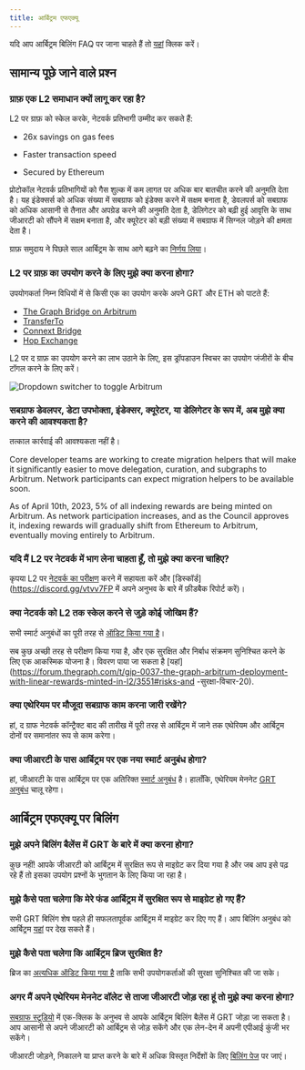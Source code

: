 ```yaml
---
title: आर्बिट्रम एफएक्यू
---
```


यदि आप आर्बिट्रम बिलिंग FAQ पर जाना चाहते हैं तो [यहां](#बिलिंग-ऑन-आर्बिट्रम-faqs) क्लिक करें।

## सामान्य पूछे जाने वाले प्रश्न

### ग्राफ़ एक L2 समाधान क्यों लागू कर रहा है?

L2 पर ग्राफ़ को स्केल करके, नेटवर्क प्रतिभागी उम्मीद कर सकते हैं:

- 26x savings on gas fees

- Faster transaction speed

- Secured by Ethereum

प्रोटोकॉल नेटवर्क प्रतिभागियों को गैस शुल्क में कम लागत पर अधिक बार बातचीत करने की अनुमति देता है। यह इंडेक्सर्स को अधिक संख्या में सबग्राफ को इंडेक्स करने में सक्षम बनाता है, डेवलपर्स को सबग्राफ को अधिक आसानी से तैनात और अपग्रेड करने की अनुमति देता है, डेलिगेटर को बढ़ी हुई आवृत्ति के साथ जीआरटी को सौंपने में सक्षम बनाता है, और क्यूरेटर को बड़ी संख्या में सबग्राफ में सिग्नल जोड़ने की क्षमता देता है।

ग्राफ़ समुदाय ने पिछले साल आर्बिट्रम के साथ आगे बढ़ने का [निर्णय लिया](https://forum.thegraph.com/t/gip-0031-arbitrum-grt-bridge/3305)।

### L2 पर ग्राफ़ का उपयोग करने के लिए मुझे क्या करना होगा?

उपयोगकर्ता निम्न विधियों में से किसी एक का उपयोग करके अपने GRT और ETH को पाटते हैं:

- [The Graph Bridge on Arbitrum](https://bridge.arbitrum.io/?l2ChainId=42161)
- [TransferTo](https://transferto.xyz/swap)
- [Connext Bridge](https://bridge.connext.network/)
- [Hop Exchange](https://app.hop.exchange/#/send?token=ETH)

L2 पर द ग्राफ़ का उपयोग करने का लाभ उठाने के लिए, इस ड्रॉपडाउन स्विचर का उपयोग जंजीरों के बीच टॉगल करने के लिए करें।

![Dropdown switcher to toggle Arbitrum](/img/arbitrum-screenshot-toggle.png)

### सबग्राफ डेवलपर, डेटा उपभोक्ता, इंडेक्सर, क्यूरेटर, या डेलिगेटर के रूप में, अब मुझे क्या करने की आवश्यकता है?

तत्काल कार्रवाई की आवश्यकता नहीं है।

Core developer teams are working to create migration helpers that will make it significantly easier to move delegation, curation, and subgraphs to Arbitrum. Network participants can expect migration helpers to be available soon.

As of April 10th, 2023, 5% of all indexing rewards are being minted on Arbitrum. As network participation increases, and as the Council approves it, indexing rewards will gradually shift from Ethereum to Arbitrum, eventually moving entirely to Arbitrum.

### यदि मैं L2 पर नेटवर्क में भाग लेना चाहता हूँ, तो मुझे क्या करना चाहिए?

कृपया L2 पर [नेटवर्क का परीक्षण](https://testnet.thegraph.com/explorer) करने में सहायता करें और [डिस्कॉर्ड](https://discord.gg/vtvv7FP में अपने अनुभव के बारे में फ़ीडबैक रिपोर्ट करें)।

### क्या नेटवर्क को L2 तक स्केल करने से जुड़े कोई जोखिम हैं?

सभी स्मार्ट अनुबंधों का पूरी तरह से [ऑडिट किया गया है](https://github.com/graphprotocol/contracts/blob/dev/audits/OpenZeppelin/2022-07-graph-arbitrum-bridge-audit.pdf)।

सब कुछ अच्छी तरह से परीक्षण किया गया है, और एक सुरक्षित और निर्बाध संक्रमण सुनिश्चित करने के लिए एक आकस्मिक योजना है। विवरण पाया जा सकता है [यहां](https://forum.thegraph.com/t/gip-0037-the-graph-arbitrum-deployment-with-linear-rewards-minted-in-l2/3551#risks-and -सुरक्षा-विचार-20).

### क्या एथेरियम पर मौजूदा सबग्राफ काम करना जारी रखेंगे?

हां, द ग्राफ नेटवर्क कॉन्ट्रैक्ट बाद की तारीख में पूरी तरह से आर्बिट्रम में जाने तक एथेरियम और आर्बिट्रम दोनों पर समानांतर रूप से काम करेगा।

### क्या जीआरटी के पास आर्बिट्रम पर एक नया स्मार्ट अनुबंध होगा?

हां, जीआरटी के पास आर्बिट्रम पर एक अतिरिक्त [स्मार्ट अनुबंध](https://arbiscan.io/address/0x9623063377ad1b27544c965ccd7342f7ea7e88c7) है। हालाँकि, एथेरियम मेननेट [GRT अनुबंध](https://etherscan.io/token/0xc944e90c64b2c07662a292be6244bdf05cda44a7) चालू रहेगा।

## आर्बिट्रम एफएक्यू पर बिलिंग

### मुझे अपने बिलिंग बैलेंस में GRT के बारे में क्या करना होगा?

कुछ नहीं! आपके जीआरटी को आर्बिट्रम में सुरक्षित रूप से माइग्रेट कर दिया गया है और जब आप इसे पढ़ रहे हैं तो इसका उपयोग प्रश्नों के भुगतान के लिए किया जा रहा है।

### मुझे कैसे पता चलेगा कि मेरे फंड आर्बिट्रम में सुरक्षित रूप से माइग्रेट हो गए हैं?

सभी GRT बिलिंग शेष पहले ही सफलतापूर्वक आर्बिट्रम में माइग्रेट कर दिए गए हैं। आप बिलिंग अनुबंध को आर्बिट्रम [यहां](https://arbiscan.io/address/0x1B07D3344188908Fb6DEcEac381f3eE63C48477a) पर देख सकते हैं।

### मुझे कैसे पता चलेगा कि आर्बिट्रम ब्रिज सुरक्षित है?

ब्रिज का [अत्यधिक ऑडिट किया गया है](https://code4rena.com/contests/2022-10-the-graph-l2-bridge-contest) ताकि सभी उपयोगकर्ताओं की सुरक्षा सुनिश्चित की जा सके।

### अगर मैं अपने एथेरियम मेननेट वॉलेट से ताजा जीआरटी जोड़ रहा हूं तो मुझे क्या करना होगा?

[सबग्राफ स्टूडियो](https://thegraph.com/studio/) में एक-क्लिक के अनुभव से आपके आर्बिट्रम बिलिंग बैलेंस में GRT जोड़ा जा सकता है। आप आसानी से अपने जीआरटी को आर्बिट्रम से जोड़ सकेंगे और एक लेन-देन में अपनी एपीआई कुंजी भर सकेंगे।

जीआरटी जोड़ने, निकालने या प्राप्त करने के बारे में अधिक विस्तृत निर्देशों के लिए [बिलिंग पेज](https://thegraph.com/docs/en/billing/) पर जाएं।
